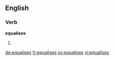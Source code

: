 ==English==

===Verb===
'''equalises'''

# {{en-third-person singular of|equalise}}

[[de:equalises]]
[[fr:equalises]]
[[sv:equalises]]
[[vi:equalises]]